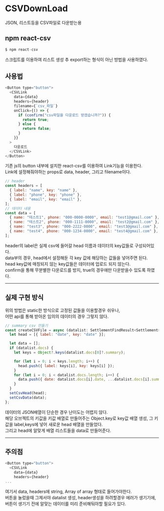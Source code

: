 # CSVDownLoad

JSON, 리스트등을 CSV파일로 다운받는용

## npm react-csv

```javascript
$ npm react-csv
```

스크립트를 이용하여 리스트 생성 추 export하는 형식이 아닌 방법을 사용하였다.

## 사용법

```javascript
<Button type="button">
  <CSVLink
    data={data}
    headers={header}
    filename={`csv_파일`}
    onClick={() => {
      if (confirm("csv파일을 다운로드 받겠습니까?")) {
        return true;
      } else {
        return false;
      }
    }}
  >
    다운로드
  </CSVLink>
</Button>
```

기존 js의 button 내부에 설치한 react-csv를 이용하여 Link기능을 이용한다.  
Link에 설정해줘야하는 props로 data, header, 그리고 filename이다.

```javascript
// header
const headers = [
  { label: "name", key: "name" },
  { label: "phone", key: "phone" },
  { label: "email", key: "email" },
];
// 데이터 내용
const data = [
  { name: "테스트1", phone: "000-0000-0000", email: "test1@gmail.com" },
  { name: "테스트2", phone: "000-1111-0000", email: "test2@gmail.com" },
  { name: "test3", phone: "000-2222-0000", email: "test3@gmail.com" },
  { name: "test4", phone: "000-1234-0000", email: "test4@gmail.com" },
];
```

header의 label은 실제 csv에 들어갈 head 이름과 데이터의 key값들로 구성되어있다.  
data부의 경우, head에서 설정해둔 각 key 값에 해당하는 값들을 넣어주면 된다.  
head key값에 매칭되지 않는 key값들은 데이터에 업로드 되지 않는다.  
confirm을 통해 무분별한 다운로드를 방지, true의 경우애만 다운받을수 있도록 하였다.

---

## 실제 구현 방식

위의 방법은 static한 방식으로 고정된 값들을 이용할경우 쉬우나,  
어떤 api를 통해 받아온 임의의 데이터의 경우 그렇지 않다.

```javascript
// summary csv 만들기
const createCSVFile = async (datalist: SettlementFindResult<Settlement>) => {
  let head = [{ label: "date", key: "date" }];

  let data = [];
  if (datalist.docs) {
    let keys = Object?.keys(datalist.docs[0]?.summary);

    for (let i = 0; i < keys.length; i++) {
      head.push({ label: keys[i], key: keys[i] });
    }
    for (let i = 0; i < datalist.docs.length; i++) {
      data.push({ date: datalist.docs[i].date, ...datalist.docs[i].summary });
    }
  }
  setCsvHead(head);
  setCsvData(data);
};
```

데이터의 JSON배열이 단순한 경우 난이도는 어렵지 않다.  
해당 오브젝트의 키값을 키값 배열로 만들어주는 Object.key로 key값 배열 생성, 그 키값을 label,keys에 넣어 새로운 head 배열을 만들었다.  
그리고 head에 알맞게 배열 리스트들을 data로 만들어준다.

---

## 주의점

```javascript
<Button type="button">
  <CSVLink
    data={data}
    headers={header}
...
```

여기서 data, headers에 string, Array of array 형태로 들어가야한다.  
버튼을 눌렀을때 그제서야 datalist 생성, header생성을 하려할경우 에러가 생기기에, 버튼이 생기기 전에 알맞는 데이터를 미리 준비해둬야할 필요가 있다.
